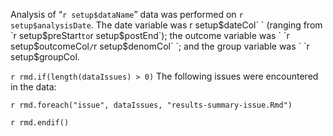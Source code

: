 :::::: { .summary }

Analysis of “`r setup$dataName`” data was performed on `r setup$analysisDate`. The date variable was ` `r setup$dateCol` ` (ranging from `r setup$preStart` to `r setup$postEnd`); the outcome variable was ` `r setup$outcomeCol` / `r setup$denomCol` `; and the group variable was ` `r setup$groupCol` `.

`r rmd.if(length(dataIssues) > 0)`
The following issues were encountered in the data:

`r rmd.foreach("issue", dataIssues, "results-summary-issue.Rmd")`

`r rmd.endif()`

::::::

